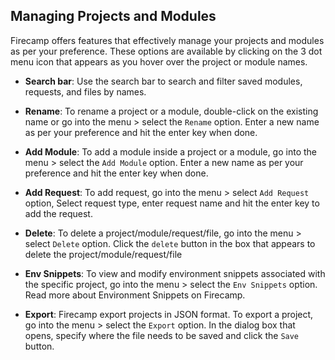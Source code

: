 ## Managing Projects and Modules

Firecamp offers features that effectively manage your projects and modules as per your preference. These options are available by clicking on the 3 dot menu icon that appears as you hover over the project or module names.

- **Search bar**: Use the search bar to search and filter saved modules, requests, and files by names.

- **Rename**: To rename a project or a module, double-click on the existing name or go into the menu > select the `Rename` option. Enter a new name as per your preference and hit the enter key when done.

- **Add Module**: To add a module inside a project or a module, go into the menu > select the `Add Module` option. Enter a new name as per your preference and hit the enter key when done.

- **Add Request**: To add request, go into the menu > select `Add Request` option, Select request type, enter request name and hit the enter key to add the request.

- **Delete**: To delete a project/module/request/file, go into the menu > select `Delete` option. Click the `delete` button in the box that appears to delete the project/module/request/file

- **Env Snippets**: To view and modify environment snippets associated with the specific project, go into the menu > select the `Env Snippets` option. Read more about Environment Snippets on Firecamp.

- **Export**: Firecamp export projects in JSON format. To export a project, go into the menu > select the `Export` option. In the dialog box that opens, specify where the file needs to be saved and click the `Save` button.
